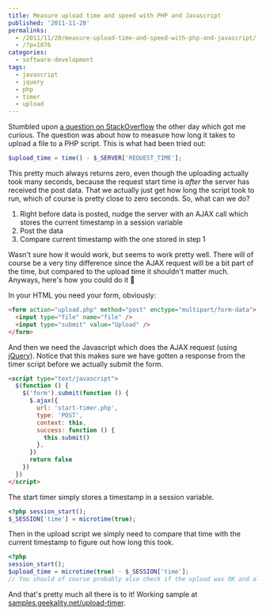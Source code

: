 ---
title: Measure upload time and speed with PHP and Javascript
published: '2011-11-20'
permalinks:
  - /2011/11/20/measure-upload-time-and-speed-with-php-and-javascript/
  - /?p=1876
categories:
  - software-development
tags:
  - javascript
  - jquery
  - php
  - timer
  - upload
---

Stumbled upon <a href="http://stackoverflow.com/q/8181291/39321">a question on StackOverflow</a> the other day which got me curious. The question was about how to measure how long it takes to upload a file to a PHP script. This is what had been tried out:

```php
$upload_time = time() - $_SERVER['REQUEST_TIME'];
```

This pretty much always returns zero, even though the uploading actually took many seconds, because the request start time is <em>after</em> the server has received the post data. That we actually just get how long the script took to run, which of course is pretty close to zero seconds. So, what can we do?

1. Right before data is posted, nudge the server with an AJAX call which stores the current timestamp in a session variable
1. Post the data
1. Compare current timestamp with the one stored in step 1

Wasn't sure how it would work, but seems to work pretty well. There will of course be a very tiny difference since the AJAX request will be a bit part of the time, but compared to the upload time it shouldn't matter much. Anyways, here's how you could do it 🙂

In your HTML you need your form, obviously:

```html
<form action="upload.php" method="post" enctype="multipart/form-data">
  <input type="file" name="file" />
  <input type="submit" value="Upload" />
</form>
```

And then we need the Javascript which does the AJAX request (using <a href="http://api.jquery.com/jQuery.ajax/">jQuery</a>). Notice that this makes sure we have gotten a response from the timer script before we actually submit the form.

```html
<script type="text/javascript">
  $(function () {
    $('form').submit(function () {
      $.ajax({
        url: 'start-timer.php',
        type: 'POST',
        context: this,
        success: function () {
          this.submit()
        },
      })
      return false
    })
  })
</script>
```

The start timer simply stores a timestamp in a session variable.

```php
<?php session_start();
$_SESSION['time'] = microtime(true);
```

Then in the upload script we simply need to compare that time with the current timestamp to figure out how long this took.

```php
<?php
session_start();
$upload_time = microtime(true) - $_SESSION['time'];
// You should of course probably also check if the upload was OK and all that 😉
```

And that's pretty much all there is to it! Working sample at <a href="http://samples.geekality.net/upload-timer/">samples.geekality.net/upload-timer</a>.
